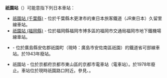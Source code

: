 {{NoteTA
|T=zh-hans:祇园站;zh-hk:祇園站;zh-tw:祇園車站;
|1=zh-hans:祇园站;zh-hk:祇園站;zh-tw:祇園車站;
}}
'''祇園站'''（{{jpn|hg=ぎおんえき}}）可能意指下列日本車站：

*[[祇園站_(千葉縣)|祇園站 (千葉縣)]] - 位於千葉縣木更津市的東日本旅客鐵道（JR東日本）久留里線車站。
*[[祇園站_(福岡縣)|祇園站 (福岡縣)]] - 位於福岡縣福岡市博多區的福岡市交通局福岡市地下鐵機場線車站。
*{{Translink|ja|祇園駅 (広島県)|祇園站 (廣島縣)}} - 位於廣島縣安佐郡祇園町（現時：廣島市安佐南區祇園）的鐵道省可部線車站。於1943年廢站。
*祇園站 - 位於京都府京都市東山區的京都市電車站（電車站）。於1978年廢止。車站位於現時祇園路口附近。參見{{Translink|ja|京都市電東山線|東山線 (京都市電)|京都市電東山線}}、{{Translink|ja|京都市電四条線|四條線|京都市電四條線}}。

{{disambig|Cat=三字車站名消歧義}}